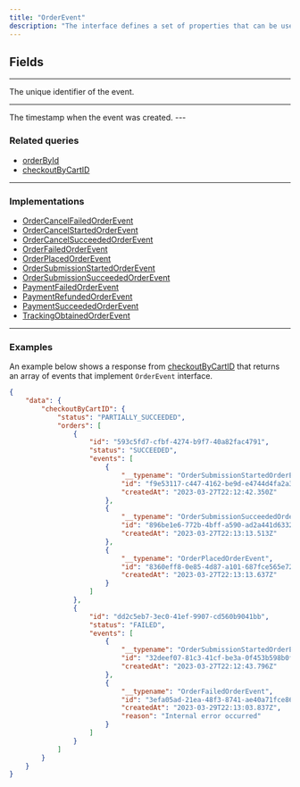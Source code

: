 ```yaml
---
title: "OrderEvent"
description: "The interface defines a set of properties that can be used to represent an event related to an order. An order event typically represents a change in the status or state of an order, such as when an order is placed, failed, or succeed."
---
```


## Fields

---

<ParamField path="id" type="ID!">
The unique identifier of the event.
</ParamField>

---

<ParamField path="createdAt" type="Time!">
The timestamp when the event was created.
</ParamField>
---

### Related queries

* [orderById](/api-reference/orderbyid-new)
* [checkoutByCartID](/api-reference/orderbyid)

---

### Implementations

* [OrderCancelFailedOrderEvent](/api-reference/ordercancelfailedorderevent)
* [OrderCancelStartedOrderEvent](/api-reference/ordercancelstartedorderevent)
* [OrderCancelSucceededOrderEvent](/api-reference/ordercancelsucceededorderevent)
* [OrderFailedOrderEvent](/api-reference/orderfailedorderevent)
* [OrderPlacedOrderEvent](/api-reference/orderplacedorderevent)
* [OrderSubmissionStartedOrderEvent](/api-reference/ordersubmissionstartedorderevent)
* [OrderSubmissionSucceededOrderEvent](/api-reference/ordersubmissionsucceededorderevent)
* [PaymentFailedOrderEvent](/api-reference/paymentfailedorderevent)
* [PaymentRefundedOrderEvent](/api-reference/paymentrefundedorderevent)
* [PaymentSucceededOrderEvent](/api-reference/paymentsucceededorderevent)
* [TrackingObtainedOrderEvent](/api-reference/trackingobtainedorderevent)

---

### Examples

An example below shows a response from [checkoutByCartID](/api-reference/orderbyid) that returns an array of events that implement `OrderEvent` interface.


```JSON JSON
{
    "data": {
        "checkoutByCartID": {
            "status": "PARTIALLY_SUCCEEDED",
            "orders": [
                {
                    "id": "593c5fd7-cfbf-4274-b9f7-40a82fac4791",
                    "status": "SUCCEEDED",
                    "events": [
                        {
                            "__typename": "OrderSubmissionStartedOrderEvent",
                            "id": "f9e53117-c447-4162-be9d-e4744d4fa2a3",
                            "createdAt": "2023-03-27T22:12:42.350Z"
                        },
                        {
                            "__typename": "OrderSubmissionSucceededOrderEvent",
                            "id": "896be1e6-772b-4bff-a590-ad2a441d6332",
                            "createdAt": "2023-03-27T22:13:13.513Z"
                        },
                        {
                            "__typename": "OrderPlacedOrderEvent",
                            "id": "8360eff8-0e85-4d87-a101-687fce565e72",
                            "createdAt": "2023-03-27T22:13:13.637Z"
                        }
                    ]
                },
                {
                    "id": "dd2c5eb7-3ec0-41ef-9907-cd560b9041bb",
                    "status": "FAILED",
                    "events": [
                        {
                            "__typename": "OrderSubmissionStartedOrderEvent",
                            "id": "32deef07-81c3-41cf-be3a-0f453b598b0f",
                            "createdAt": "2023-03-27T22:12:43.796Z"
                        },
                        {
                            "__typename": "OrderFailedOrderEvent",
                            "id": "3efa05ad-21ea-48f3-8741-ae40a71fce86",
                            "createdAt": "2023-03-29T22:13:03.837Z",
                            "reason": "Internal error occurred"
                        }
                    ]
                }
            ]
        }
    }
}
```